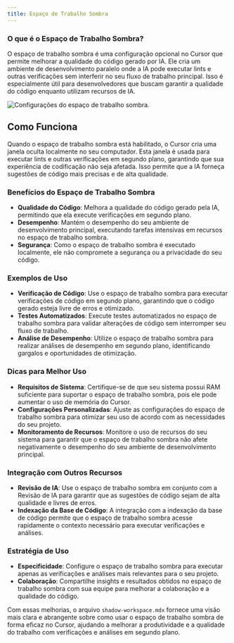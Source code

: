 ```yaml
---
title: Espaço de Trabalho Sombra
---
```


### O que é o Espaço de Trabalho Sombra?

O espaço de trabalho sombra é uma configuração opcional no Cursor que permite melhorar a qualidade do código gerado por IA. Ele cria um ambiente de desenvolvimento paralelo onde a IA pode executar lints e outras verificações sem interferir no seu fluxo de trabalho principal. Isso é especialmente útil para desenvolvedores que buscam garantir a qualidade do código enquanto utilizam recursos de IA.

<Frame>
  <img
    src="/images/advanced/shadow-workspace.png"
    alt="Configurações do espaço de trabalho sombra."
  />
</Frame>

## Como Funciona

Quando o espaço de trabalho sombra está habilitado, o Cursor cria uma janela oculta localmente no seu computador. Esta janela é usada para executar lints e outras verificações em segundo plano, garantindo que sua experiência de codificação não seja afetada. Isso permite que a IA forneça sugestões de código mais precisas e de alta qualidade.

### Benefícios do Espaço de Trabalho Sombra

- **Qualidade do Código**: Melhora a qualidade do código gerado pela IA, permitindo que ela execute verificações em segundo plano.
- **Desempenho**: Mantém o desempenho do seu ambiente de desenvolvimento principal, executando tarefas intensivas em recursos no espaço de trabalho sombra.
- **Segurança**: Como o espaço de trabalho sombra é executado localmente, ele não compromete a segurança ou a privacidade do seu código.

### Exemplos de Uso

- **Verificação de Código**: Use o espaço de trabalho sombra para executar verificações de código em segundo plano, garantindo que o código gerado esteja livre de erros e otimizado.
- **Testes Automatizados**: Execute testes automatizados no espaço de trabalho sombra para validar alterações de código sem interromper seu fluxo de trabalho.
- **Análise de Desempenho**: Utilize o espaço de trabalho sombra para realizar análises de desempenho em segundo plano, identificando gargalos e oportunidades de otimização.

### Dicas para Melhor Uso

- **Requisitos de Sistema**: Certifique-se de que seu sistema possui RAM suficiente para suportar o espaço de trabalho sombra, pois ele pode aumentar o uso de memória do Cursor.
- **Configurações Personalizadas**: Ajuste as configurações do espaço de trabalho sombra para otimizar seu uso de acordo com as necessidades do seu projeto.
- **Monitoramento de Recursos**: Monitore o uso de recursos do seu sistema para garantir que o espaço de trabalho sombra não afete negativamente o desempenho do seu ambiente de desenvolvimento principal.

### Integração com Outros Recursos

- **Revisão de IA**: Use o espaço de trabalho sombra em conjunto com a Revisão de IA para garantir que as sugestões de código sejam de alta qualidade e livres de erros.
- **Indexação da Base de Código**: A integração com a indexação da base de código permite que o espaço de trabalho sombra acesse rapidamente o contexto necessário para executar verificações e análises.

### Estratégia de Uso

- **Especificidade**: Configure o espaço de trabalho sombra para executar apenas as verificações e análises mais relevantes para o seu projeto.
- **Colaboração**: Compartilhe insights e resultados obtidos no espaço de trabalho sombra com sua equipe para melhorar a colaboração e a qualidade do código.

Com essas melhorias, o arquivo `shadow-workspace.mdx` fornece uma visão mais clara e abrangente sobre como usar o espaço de trabalho sombra de forma eficaz no Cursor, ajudando a melhorar a produtividade e a qualidade do trabalho com verificações e análises em segundo plano.

